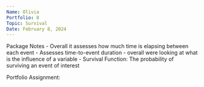 ```yaml
---
Name: Olivia
Portfolio: 8
Topic: Survival
Date: February 8, 2024
---
```


Package Notes
- Overall it assesses how much time is elapsing between each event
- Assesses time-to-event duration
- overall were looking at what is the influence of a variable
- Survival Function: The probability of surviving an event of interest


Portfolio Assignment:












